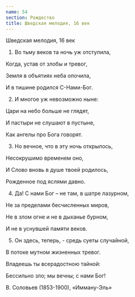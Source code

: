 ```yaml
---
name: 54
section: Рождество
title: Шведская мелодия, 16 век
---
```

Шведская мелодия, 16 век


1. Во тьму веков та ночь уж отступила,

Когда, устав от злобы и тревог,

Земля в объятиях неба опочила,

И в тишине родился С-Нами-Бог.


2. И многое уж невозможно ныне:

Цари на небо больше не глядят,

И пастыри не слушают в пустыне,

Как ангелы про Бога говорят.


3. Но вечное, что в эту ночь открылось,

Несокрушимо временем оно,

И Слово вновь в душе твоей родилось,

Рожденное под яслями давно.


4. Да! С нами Бог – не там, в шатре лазурном,

Не за пределами бесчисленных миров,

Не в злом огне и не в дыханье бурном,

И не в уснувшей памяти веков.


5. Он здесь, теперь, - средь суеты случайной,

В потоке мутном жизненных тревог.

Владеешь ты всерадостною тайной:

Бессильно зло; мы вечны; с нами Бог!


В. Соловьев (1853-1900), «Имману-Эль»